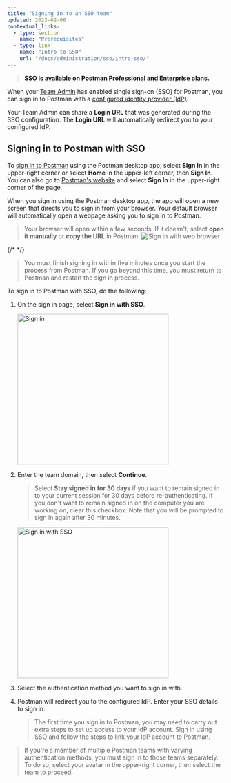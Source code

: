 ```yaml
---
title: "Signing in to an SSO team"
updated: 2023-02-06
contextual_links:
  - type: section
    name: "Prerequisites"
  - type: link
    name: "Intro to SSO"
    url: "/docs/administration/sso/intro-sso/"
---
```


> **[SSO is available on Postman Professional and Enterprise plans.](https://www.postman.com/pricing)**

When your [Team Admin](/docs/collaborating-in-postman/roles-and-permissions/#team-roles) has enabled single sign-on (SSO) for Postman, you can sign in to Postman with a [configured identity provider (IdP)](/docs/administration/sso/intro-sso/#identity-providers-supported).

Your Team Admin can share a **Login URL** that was generated during the SSO configuration. The **Login URL** will automatically redirect you to your configured IdP.

## Signing in to Postman with SSO

To [sign in to Postman](/docs/getting-started/postman-account/#signing-in-to-postman) using the Postman desktop app, select **Sign In** in the upper-right corner or select **Home** in the upper-left corner, then **Sign In**. You can also go to [Postman's website](https://www.postman.com/) and select **Sign In** in the upper-right corner of the page.

When you sign in using the Postman desktop app, the app will open a new screen that directs you to sign in from your browser. Your default browser will automatically open a webpage asking you to sign in to Postman.

> Your browser will open within a few seconds. If it doesn't, select **open it manually** or **copy the URL** in Postman. <img src="https://assets.postman.com/postman-docs/v10/sign-in-with-web-browser-v10-2.jpg" alt="Sign in with web browser"/>

{/* <!-- --> */}

> You must finish signing in within five minutes once you start the process from Postman. If you go beyond this time, you must return to Postman and restart the sign in process.

To sign in to Postman with SSO, do the following:

1. On the sign in page, select **Sign in with SSO**.

    <img src="https://assets.postman.com/postman-docs/sign-in-v9.16.jpg" alt="Sign in" width="350px"/>

1. Enter the team domain, then select **Continue**.

    > Select **Stay signed in for 30 days** if you want to remain signed in to your current session for 30 days before re-authenticating. If you don't want to remain signed in on the computer you are working on, clear this checkbox. Note that you will be prompted to sign in again after 30 minutes.

    <img src="https://assets.postman.com/postman-docs/postman-sign-in-sso-v9.16.jpg" alt="Sign in with SSO" width="350px"/>

1. Select the authentication method you want to sign in with.

1. Postman will redirect you to the configured IdP. Enter your SSO details to sign in.

    > The first time you sign in to Postman, you may need to carry out extra steps to set up access to your IdP account. Sign in using SSO and follow the steps to link your IdP account to Postman.

> If you're a member of multiple Postman teams with varying authentication methods, you must sign in to those teams separately. To do so, select your avatar in the upper-right corner, then select the team to proceed.
